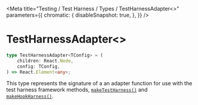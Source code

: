 
<Meta
    title="Testing / Test Harness / Types / TestHarnessAdapter<>"
    parameters={{
        chromatic: {
            disableSnapshot: true,
        },
    }}
/>

# TestHarnessAdapter&lt;&gt;

```ts
type TestHarnessAdapter<TConfig> = (
    children: React.Node,
    config: TConfig,
) => React.Element<any>;
```

This type represents the signature of a an adapter function for use with the test harness framework methods, [`makeTestHarness()`](/docs/testing-test-harness-exports-maketestharness--page) and [`makeHookHarness()`](/docs/testing-test-harness-exports-makehookharness--page).
